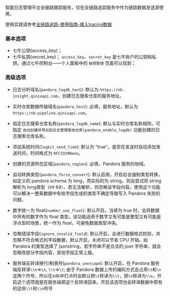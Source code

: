 
智能日志管理平台全链路跟踪服务，仅在全链路追踪服务中作为链路数据发送源使用，

使用实践请参考[全链路追踪-使用指南-接入tracing数据](/insight/manual/5119/access-data-tracing)

### **基本选项**
* 七牛公钥(access_key)；
* 七牛私钥(secret_key)；
`access_key`、`secret_key` 是七牛账户的公钥和私钥，通过七牛控制台——个人面板中的 `秘钥管理` 页面可以找到；


### **高级选项**
  * 日志分析域名(`pandora_logdb_host`): 默认为 `https://nb-insight.qiniuapi.com`，创建日志搜索仓库的服务地址。
 
  * 实时仓库数据传输域名(`pandora_host`): 必填，服务地址，默认为 `https://nb-pipeline.qiniuapi.com`。

  * 指定日志搜索仓库名称(`pandora_logdb_name`): 默认与实时仓库名称相同，可指定 `自动创建并导出到日志管理查询仓库(pandora_enable_logdb)` 功能创建的日志搜索仓库名称。

  * 添加系统时间(`logkit_send_time`): 默认为 "true"，是否在发送时自动添加发送时间，时间格式为 `RFC3339Nano`。

  * 创建的资源所在区域(`pandora_region`): 必填，Pandora 服务的地域。 

  * 自动转换类型(`pandora_force_convert`): 默认启用。开启后会强制类型转换，如定义的 pandora schema 为 long，而实际的为 string，则会尝试将 string 解析为 long类型（int 64），若无法解析，则忽略该字段内容。使用这个功能可以解决一整条数据中有些字段生成的类型不确定导致写入 Pandora 失败的问题。
 
  * 数字统一为 float(`number_use_float`): 默认开启，当填为 true 时，会将数据中所有的数字作为 float 类型。该功能适用于数字又有可能是整型又有可能是浮点型的场景，统一作为 float，可避免数据类型冲突。

  * 忽略错误字段(`ignore_invalid_field`): 默认开启，会进行数据格式校验，并忽略不符合格式的字段数据，默认开启，关闭可以节省 CPU 开销。如 Pandora 的类型选择了 jsonstring，若字符串不是合法的 json 字符串，就会忽略改部分字段内容，其他字段正常上报。

  * 服务端反转译换行/制表符(`pandora_unescape`): 默认开启，在 Pandora 服务端反转译`\\n`=>`\n`, `\\t`=>`\t`; 由于 Pandora 数据上传的编码方式会占用`\t`和`\n`这两个符号，所以在sdk中打点时会默认把`\t`转译为`\\t`，把`\n`转译为`\\n`，开启这个选项就是在服务端把这个反转译回来。开启该选项也会转译数据中原有的这些`\\t`和`\\n`符号